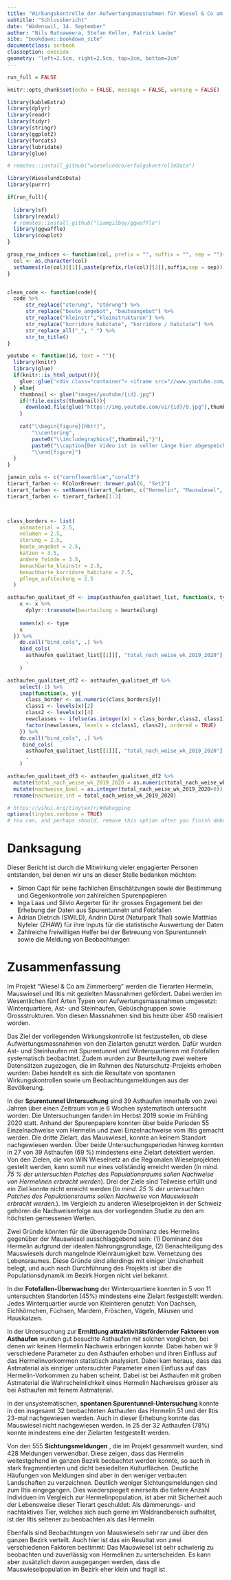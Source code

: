 ```yaml
---
title: "Wirkungskontrolle der Aufwertungsmassnahmen für Wiesel & Co am Zimmerberg"
subtitle: "Schlussbericht"
date: "Wädenswil, 14. September"
author: "Nils Ratnaweera, Stefan Keller, Patrick Laube"
site: "bookdown::bookdown_site"
documentclass: scrbook
classoption: oneside
geometry: "left=2.5cm, right=2.5cm, top=2cm, bottom=2cm" 
---
```



```r
run_full = FALSE

knitr::opts_chunk$set(echo = FALSE, message = FALSE, warning = FALSE)

library(kableExtra)
library(dplyr)
library(readr)
library(tidyr)
library(stringr)
library(ggplot2)
library(forcats)  
library(lubridate)
library(glue)

# remotes::install_github("wieselundco/erfolgskontrolleData")

library(WieselundCoData)
library(purrr)

if(run_full){
  
  library(sf)
  library(readxl)  
  # remotes::install_github("liamgilbey/ggwaffle")
  library(ggwaffle)
  library(cowplot)
}

group_row_indices <- function(col, prefix = "", suffix = "", sep = ""){
  col <- as.character(col)
  setNames(rle(col)[[1]],paste(prefix,rle(col)[[2]],suffix,sep = sep))
}


clean_code <- function(code){
  code %>%
      str_replace("storung", "störung") %>%
      str_replace("beute_angebot", "beuteangebot") %>%
      str_replace("kleinstr","kleinstrukturen") %>%
      str_replace("korridore_habitate", "korridore / habitate") %>%
      str_replace_all("_", " ") %>%
      str_to_title()
}

youtube <- function(id, text = ""){
  library(knitr)
  library(glue)
  if(knitr::is_html_output()){
    glue::glue('<div class="container"> <iframe src="//www.youtube.com/embed/{id}" frameborder="0" allowfullscreen class="video"></iframe> </div><caption class = "caption">{text}</caption>')
  } else{
    thumbnail <- glue("images/youtube/{id}.jpg")
    if(!file.exists(thumbnail)){
      download.file(glue("https://img.youtube.com/vi/{id}/0.jpg"),thumbnail, mode = 'wb')
    }
    
    cat("\\begin{figure}[hbt!]",
        "\\centering",
        paste0("\\includegraphics{",thumbnail,"}"),
        paste0("\\caption{Der Video ist in voller Länge hier abgespeichert: \\url{https://youtu.be/",id,"}}"),
        "\\end{figure}")
  }
}

janein_cols <- c("cornflowerblue","coral3")
tierart_farben <- RColorBrewer::brewer.pal(6, "Set2")
tierart_farben <- setNames(tierart_farben, c("Hermelin", "Mauswiesel", "Iltis", "Baummarder", "Steinmarder","andere Arten"))
tierart_farben <- tierart_farben[1:3]



class_borders <- list(
    astmaterial = 2.5,
    volumen = 2.5,
    storung = 2.5,
    beute_angebot = 2.5,
    katzen = 3.5,
    andere_feinde = 3.5,
    benachbarte_kleinstr = 2.5,
    benachbarte_korridore_habitate = 2.5,
    pflege_aufstockung = 2.5
  )

asthaufen_qualitaet_df <- imap(asthaufen_qualitaet_list, function(x, type){
    x <- x %>%    
      dplyr::transmute(beurteilung = beurteilung)
    
    names(x) <- type
    x
  }) %>%
    do.call("bind_cols", .) %>%
    bind_cols(
      asthaufen_qualitaet_list[[1]][, "total_nach_weise_wk_2019_2020"],
      .
    )

asthaufen_qualitaet_df2 <- asthaufen_qualitaet_df %>%
    select(-1) %>%
    imap(function(x, y){
      class_border <- as.numeric(class_borders[y])
      class1 <- levels(x)[2]
      class2 <- levels(x)[4]
      newclasses <- ifelse(as.integer(x) > class_border,class2, class1)
      factor(newclasses, levels = c(class1, class2), ordered = TRUE)
    }) %>%
    do.call("bind_cols", .) %>%
     bind_cols(
      asthaufen_qualitaet_list[[1]][, "total_nach_weise_wk_2019_2020"],
      .
    )

asthaufen_qualitaet_df3 <- asthaufen_qualitaet_df2 %>%
  mutate(total_nach_weise_wk_2019_2020 = as.numeric(total_nach_weise_wk_2019_2020)) %>%
  mutate(nachweise_bool = as.integer(total_nach_weise_wk_2019_2020>0)) %>%
  rename(nachweise_int = total_nach_weise_wk_2019_2020)
```


```r
# https://yihui.org/tinytex/r/#debugging
options(tinytex.verbose = TRUE)
# You can, and perhaps should, remove this option after you finish debugging (to silence LaTeX, because you no longer need to read the full log).

```

# Danksagung

Dieser Bericht ist durch die Mitwirkung vieler engagierter Personen entstanden, bei denen wir uns an dieser Stelle bedanken möchten:

- Simon Capt für seine fachlichen Einschätzungen sowie der Bestimmung und Gegenkontrolle von zahlreichen Spurenpapieren
- Inga Laas und Silvio Aegerter für ihr grosses Engagement bei der Erhebung der Daten aus Spurentunneln und Fotofallen 
- Adrian Dietrich (SWILD), Andrin Dürst (Naturpark Thal) sowie Matthias Nyfeler (ZHAW) für ihre Inputs für die statistische Auswertung der Daten
- Zahlreiche freiwilligen Helfer bei der Betreuung von Spurentunneln sowie die Meldung von Beobachtungen





# Zusammenfassung {-}

Im Projekt "Wiesel &amp; Co am Zimmerberg" werden die Tierarten Hermelin, Mauswiesel und Iltis mit gezielten Massnahmen gefördert. Dabei werden im Wesentlichen fünf Arten Typen von Aufwertungsmassnahmen umgesetzt: Winterquartiere, Ast- und Steinhaufen, Gebüschgruppen sowie Grossstrukturen. Von diesen Massnahmen sind bis heute über 450 realisiert worden.

Das Ziel der vorliegenden Wirkungskontrolle ist festzustellen, ob diese Aufwertungsmassnahmen von den Zielarten genutzt werden. Dafür wurden Ast- und Steinhaufen mit Spurentunnel und Winterquartieren mit Fotofallen systematisch beobachtet. Zudem wurden zur Beurteilung zwei weitere Datensätzen zugezogen, die im Rahmen des Naturschutz-Projekts erhoben wurden: Dabei handelt es sich die Resultate von spontanen Wirkungskontrollen sowie um Beobachtungsmeldungen aus der Bevölkerung.

In der **Spurentunnel Untersuchung** sind 39 Asthaufen innerhalb von zwei Jahren über einen Zeitraum von je 6 Wochen systematisch untersucht worden. Die Untersuchungen fanden im Herbst 2019 sowie im Frühling 2020 statt. Anhand der Spurenpapiere konnten über beide Perioden 55 Einzelnachweise vom Hermelin und zwei Einzelnachweise vom Iltis gemacht werden. Die dritte Zielart, das Mauswiesel, konnte an keinem Standort nachgewiesen werden. Über beide Untersuchungsperioden hinweg konnten in 27 von 39 Asthaufen (69 %) mindestens eine Zielart detektiert werden. Von den Zielen, die von WIN Wieselnetz an die Regionalen Wieselprojekten gestellt werden, kann somit nur eines vollständig erreicht werden (*In mind. 75 % der untersuchten Patches des Populationsraums sollen Nachweise von Hermelinen erbracht werden*). Drei der Ziele sind Teilweise erfüllt und ein Ziel konnte nicht erreicht werden (*In mind. 25 % der untersuchten Patches des Populationsraums sollen Nachweise von Mauswieseln erbracht werden.*). Im Vergleich zu anderen Wieselprojekten in der Schweiz gehören die Nachweiserfolge aus der vorliegenden Studie zu den am höchsten gemessenen Werten. 

Zwei Gründe könnten für die überragende Dominanz des Hermelins gegenüber der Mauswiesel ausschlaggebend sein: (1) Dominanz des Hermelin aufgrund der idealen Nahrungsgrundlage, (2) Benachteiligung des Mauswiesels durch mangelnde Kleinräumigkeit bzw. Vernetzung des Lebensraumes. Diese Gründe sind allerdings mit einiger Unsicherheit belegt, und auch nach Durchführung des Projekts ist über die Populationsdynamik im Bezirk Horgen nicht viel bekannt.

In der **Fotofallen-Überwachung** der Winterquartiere konnten in 5 von 11 untersuchten Standorten (45%) mindestens eine Zielart festgestellt werden. Jedes Winterquartier wurde von Kleintieren genutzt: Von Dachsen, Eichhörnchen, Füchsen, Mardern, Fröschen, Vögeln, Mäusen und Hauskatzen.

In der Untersuchung zur **Ermittlung attraktivitätsfördernder Faktoren von Asthaufen** wurden gut besuchte Asthaufen mit solchen verglichen, bei denen wir keinen Hermelin Nachweis erbringen konnte. Dabei haben wir 9 verschiedene Parameter zu den Asthaufen erhoben und ihren Einfluss auf das Hermelinvorkommen statistisch analysiert. Dabei kam heraus, dass das Astmaterial als einziger untersuchter Parameter einen Einfluss auf das Hermelin-Vorkommen zu haben scheint. Dabei ist bei Asthaufen mit groben Astmaterial die Wahrscheinlichkeit eines Hermelin Nachweises grösser als bei Asthaufen mit feinem Astmaterial. 

In der unsystematischen, **spontanen Spurentunnel-Untersuchung** konnte in den insgesamt 32 beobachteten Asthaufen das Hermelin 51 und der Iltis 23-mal nachgewiesen werden. Auch in dieser Erhebung konnte das Mauswiesel nicht nachgewiesen werden. In 25 der 32 Asthaufen (78%) konnte mindestens eine der Zielarten festgestellt werden.

Von den 555 **Sichtungsmeldungen** , die im Projekt gesammelt wurden, sind 428 Meldungen verwendbar. Diese zeigen, dass das Hermelin weitestgehend im ganzen Bezirk beobachtet werden konnte, so auch in stark fragmentierten und dicht besiedelten Kulturflächen. Deutliche Häufungen von Meldungen sind aber in den weniger verbauten Landschaften zu verzeichnen. Deutlich weniger Sichtungsmeldungen sind zum Iltis eingegangen. Dies wiederspiegelt einerseits die tiefere Anzahl Individuen im Vergleich zur Hermelinpopulation, ist aber mit Sicherheit auch der Lebensweise dieser Tierart geschuldet: Als dämmerungs- und nachtaktives Tier, welches sich auch gerne im Waldrandbereich aufhaltet, ist der Iltis seltener zu beobachten als das Hermelin.

Ebenfalls sind Beobachtungen von Mauswieseln sehr rar und über den ganzen Bezirk verteilt. Auch hier ist das ein Resultat von zwei verschiedenen Faktoren bestimmt: Das Mauswiesel ist sehr schwierig zu beobachten und zuverlässig von Hermelinen zu unterscheiden. Es kann aber zusätzlich davon ausgegangen werden, dass die Mauswieselpopulation im Bezirk eher klein und fragil ist.
